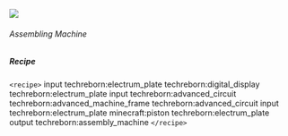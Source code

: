 ![](/mods/techreborn/assembling_machine.png)

###### Assembling Machine

##### Recipe

`<recipe>` input techreborn:electrum_plate
techreborn:digital_display techreborn:electrum_plate input
techreborn:advanced_circuit techreborn:advanced_machine_frame
techreborn:advanced_circuit input techreborn:electrum_plate
minecraft:piston techreborn:electrum_plate output
techreborn:assembly_machine `</recipe>`
